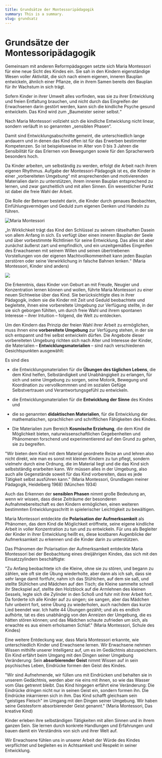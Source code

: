 ```yaml
---
title: Grundsätze der Montessoripädagogik
summary: This is a summary.
slug: grundsatz
---
```

# Grundsätze der Montessoripädagogik

Gemeinsam mit anderen Reformpädagogen setzte sich Maria Montessori für eine neue Sicht des Kindes ein. Sie sah in den Kindern eigenständige Wesen voller Aktivität, die sich nach einem eigenen, inneren Bauplan entwickeln, ähnlich einer Pflanze, die in ihrem Samen bereits den Bauplan für ihr Wachstum in sich trägt.

Sofern Kinder in ihrer Umwelt alles vorfinden, was sie zu ihrer Entwicklung und freien Entfaltung brauchen, und nicht durch das Eingreifen der Erwachsenen darin gestört werden, kann sich die kindliche Psyche gesund entwickeln. Das Kind wird zum „Baumeister seiner selbst.“

Nach Maria Montessori vollzieht sich die kindliche Entwicklung nicht linear, sondern verläuft in so genannten „sensiblen Phasen“.

Damit sind Entwicklungsabschnitte gemeint, die unterschiedlich lange andauern und in denen das Kind offen ist für das Erwerben bestimmter Kompetenzen. So ist beispielsweise im Alter von 0 bis 3 Jahren die Sensibilität für das Erlernen von Bewegungen sowie für den Spracherwerb besonders hoch.

Da Kinder arbeiten, um selbständig zu werden, erfolgt die Arbeit nach ihrem eigenen Rhythmus. Aufgabe der Montessori-Pädagogik ist es, die Kinder in einer „vorbereiteten Umgebung“ mit ansprechenden und motivierenden Materialien darin zu unterstützen, ihrem inneren Bauplan entsprechend zu lernen, und zwar ganzheitlich und mit allen Sinnen. Ein wesentlicher Punkt ist dabei die freie Wahl der Arbeit.

Die Rolle der Betreuer besteht darin, die Kinder durch genaues Beobachten, Einfühlungsvermögen und Geduld zum eigenen Denken und Handeln zu führen. 

![Maria Montessori](/images/grundsatz.jpg "Maria Montessori")

„In Wirklichkeit trägt das Kind den Schlüssel zu seinem rätselhaften Dasein von allem Anfang in sich. Es verfügt über einen inneren Bauplan der Seele und über vorbestimmte Richtlinien für seine Entwicklung. Das alles ist aber zunächst äußerst zart und empfindlich, und ein unzeitgemäßes Eingreifen des Erwachsenen mit seinem Willen und seinen übertriebenen Vorstellungen von der eigenen Machtvollkommenheit kann jeden Bauplan zerstören oder seine Verwirklichung in falsche Bahnen lenken.“ (Maria Montessori, Kinder sind anders)

![](/images/grundsatz2.jpg)

Die Erkenntnis, dass Kinder von Geburt an mit Freude, Neugier und Konzentration lernen können und wollen, führte Maria Montessori zu einer neuen Sichtweise über das Kind. Sie berücksichtigte dies in ihrer Pädagogik, indem sie die Kinder mit Zeit und Geduld beobachtete und begleitete, ihnen eine vorbereitete Umgebung zur Verfügung stellte, in der sie sich geborgen fühlten, um durch freie Wahl und ihrem spontanen Interesse – ihrer Intuition – folgend, die Welt zu entdecken.

Um den Kindern das Prinzip der freien Wahl ihrer Arbeit zu ermöglichen, muss ihnen eine **vorbereitete Umgebung** zur Verfügung stehen, in der sie sich entspannt und frei selbst entwickeln dürfen.
Die Angebote dieser vorbereiteten Umgebung richten sich nach Alter und Interesse der Kinder, die Materialien – **Entwicklungsmaterialien** – sind nach verschiedenen Gesichtspunkten ausgewählt:

Es sind dies
* die Entwicklungsmaterialien für die **Übungen des täglichen Lebens**, die dem Kind helfen, Selbständigkeit und Unabhängigkeit zu erlangen, für sich und seine Umgebung zu sorgen, seine Motorik, Bewegung und Koordination zu vervollkommnen und im sozialen Gefüge Selbstvertrauen und Verantwortungsgefühl zu entwickeln.

* die Entwicklungsmaterialien für die **Entwicklung der Sinne** des Kindes und

* die so genannten **didaktischen Materialien**, für die Entwicklung der mathematischen, sprachlichen und schriftlichen Fähigkeiten des Kindes.

* Die Materialien zum Bereich **Kosmische Erziehung**, die dem Kind die Möglichkeit bieten, naturwissenschaftlichen Gegebenheiten und Phänomenen forschend und experimentierend auf den Grund zu gehen, sie zu begreifen.

"Wir bieten dem Kind mit dem Material geordnete Reize an und lehren also nicht direkt, wie man es sonst mit kleinen Kindern zu tun pflegt, sondern vielmehr durch eine Ordnung, die im Material liegt und die das Kind sich selbstständig erarbeiten kann. Wir müssen alles in der Umgebung, also auch alle Gegenstände soweit für das Kind vorbereiten, dass es jede Tätigkeit selbst ausführen kann."
(Maria Montessori, Grundlagen meiner Pädagogik, Heidelberg 1968) (München 1934)

Auch das Erkennen der **sensiblen Phasen** nimmt große Bedeutung an, wenn wir wissen, dass diese Zeiträume der besonderen Aufnahmebereitschaft es den Kindern ermöglichen, einen weiteren bestimmten Entwicklungsschritt in spielerischer Leichtigkeit zu bewältigen.

Maria Montessori entdeckte die **Polarisation der Aufmerksamkeit** als Phänomen, das dem Kind die Möglichkeit eröffnete, seine eigene kindliche Arbeit in voller Konzentration zu tun und zu entwickeln.
Für uns als Begleiter der Kinder in ihrer Entwicklung heißt es, diese kostbaren Augenblicke der Aufmerksamkeit zu erkennen und die Kinder darin zu unterstützen.

Das Phänomen der Polarisation der Aufmerksamkeit entdeckte Maria Montessori bei der Beobachtung eines dreijährigen Kindes, das sich mit den Einsatzzylindern beschäftigte:

"Zu Anfang beobachtete ich die Kleine, ohne sie zu stören, und begann zu zählen, wie oft sie die Übung wiederholte, aber dann als ich sah, dass sie sehr lange damit fortfuhr, nahm ich das Stühlchen, auf dem sie saß, und stellte Stühlchen und Mädchen auf den Tisch; die Kleine sammelte schnell ihr Steckspiel auf, stellte den Holzblock auf die Armlehnen des kleinen Sessels, legte sich die Zylinder in den Schoß und fuhr mit ihrer Arbeit fort. Da forderte ich alle Kinder auf zu singen; sie sangen, aber das Mädchen fuhr unbeirrt fort, seine Übung zu wiederholen, auch nachdem das kurze Lied beendet war. Ich hatte 44 Übungen gezählt; und als es endlich aufhörte, tat es dies unabhängig von den Anreizen der Umgebung, die es hätten stören können; und das Mädchen schaute zufrieden um sich, als erwachte es aus einem erholsamen Schlaf."
(Maria Montessori, Schule des Kindes)

Eine weitere Entdeckung war, dass Maria Montessori erkannte, wie unterschiedlich Kinder und Erwachsene lernen. Wir Erwachsene nehmen Wissen mithilfe unserer Intelligenz auf, um es im Gedächtnis abzuspeichern. Ein Kind erfährt beim Umgang mit den Dingen seiner Umgebung Veränderung: Sein **absorbierender Geist** nimmt Wissen auf in sein psychisches Leben, Eindrücke formen den Geist des Kindes.

"Wir sind Aufnehmende, wir füllen uns mit Eindrücken und behalten sie in unserem Gedächtnis, werden aber nie eins mit ihnen, so wie das Wasser vom Glas getrennt bleibt. Das Kind hingegen erfährt eine Veränderung: Die Eindrücke dringen nicht nur in seinen Geist ein, sondern formen ihn. Die Eindrücke inkarnieren sich in ihm. Das Kind schafft gleichsam sein "geistiges Fleisch" im Umgang mit den Dingen seiner Umgebung. Wir haben seine Geistesform absorbierender Geist genannt."
(Maria Montessori, Das kreative Kind)

Kinder erleben ihre selbständigen Tätigkeiten mit allen Sinnen und in ihrem ganzen Sein. Sie lernen durch konkrete Handlungen und Erfahrungen und bauen damit ein Verständnis von sich und ihrer Welt auf.

Wir Erwachsene fühlen uns in unserer Arbeit der Würde des Kindes verpflichtet und begleiten es in Achtsamkeit und Respekt in seiner Entwicklung.